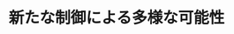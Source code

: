 ﻿---
title: "新たな制御による多様な可能性"
category: "工学院系"
vol: "66"
interviewee: "山浦・黄"
url: ""
tags: []
pdf: "66-5-yamaura-huang.pdf"
career: ""
preface: "今日、生産されているロボットの種類は多岐に 渡る。中には、テレビにより紹介されるものもあ るなど、身近になっている。一方で、産業の進化 に伴い、複雑な機構を持つロボットが増え、制御 に要求される技術や精度は日々高度化している。 ロボットの高精度な制御を可能とすることに よって、社会のさまざまなニーズに応えていくこ とが、山浦・黄研究室の目標である。今回は、そ の中でも黄先生の研究である、安定した二足歩行 や作業能力の拡張などを目標とした、制御方法に ついての話を伺った。"
---
